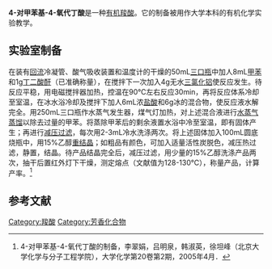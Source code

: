 {{Chembox
| ImageFile1 = MMePhOxoBuacid.png
| ImageSize = 200px
| ImageFile2 = MMePhOxoBuacid3D.png
| IUPACName = 4-(4-methylphenyl)-4-oxobutanoic acid
| OtherNames = 4-甲基-γ-氧代苯丁酸<br>3-(4-甲基苯酰)丙酸 <br>3-(p-甲基苯酰)丙酸<br>4-(4-甲基苯基)-4-氧代丁酸 
|Section1={{Chembox Identifiers
| InChIKey = OEEUWZITKKSXAZ-UHFFFAOYAH
| StdInChI_Ref = {{stdinchicite|correct|chemspider}}
| StdInChI = 1S/C11H12O3/c1-8-2-4-9(5-3-8)10(12)6-7-11(13)14/h2-5H,6-7H2,1H3,(H,13,14)
| StdInChIKey_Ref = {{stdinchicite|correct|chemspider}}
| StdInChIKey = OEEUWZITKKSXAZ-UHFFFAOYSA-N
| CASNo_Ref = {{cascite|changed|??}}
| CASNo = 4619-20-9
| CASNoOther = 
| PubChem = 244162
| ChemSpiderID_Ref = {{chemspidercite|correct|chemspider}}
| ChemSpiderID = 213498
| SMILES = O=C(c1ccc(cc1)C)CCC(=O)O 
| InChI=1/C11H12O3/c1-8-2-4-9(5-3-8)10(12)6-7-11(13)14/h2-5H,6-7H2,1H3,(H,13,14)
  }}
|Section2 = {{Chembox Properties
|   Formula = C<sub>11</sub>H<sub>12</sub>O<sub>3</sub>
|   MolarMass = 192.2112 
|   Appearance = 白色粉末
|   Density = 
|   MeltingPtC = 129
|   BoilingPtC = 
|   Solubility = 不溶于水
  }}
| Section3 = {{Chembox Hazards
|   MainHazards = 可燃
|   NFPA-H = 
|   RPhrases = {{R36}}, {{R37}}, {{R38}}<ref name="sfdata" />
|   SPhrases = {{S26}}, {{S36}}<ref name="sfdata">http://www.chemblink.com/products/4619-20-9C.htm</ref>
|   FlashPt =
|   Autoignition = 
  }}
| Section8 = {{Chembox Related
| OtherFunctn = 
| Function = 
| OtherCpds = 
  }}
}}

'''4-对甲苯基-4-氧代丁酸'''是一种[[有机|有机]][[羧酸|羧酸]]。它的制备被用作大学本科的有机化学实验教学。

== 实验室制备 ==
在装有[[回流|回流]]冷凝管、酸气吸收装置和温度计的干燥的50mL[[三口瓶|三口瓶]]中加人8mL[[甲苯|甲苯]]和1g[[丁二酸酐|丁二酸酐]]（已准确称量），在搅拌下一次加入4g无水[[三氯化铝|三氯化铝]]使反应发生。待反应平稳，用电磁搅拌器加热，控温在90℃左右反应30min，再将反应体系冷却至室温，在冰水浴冷却及搅拌下加人6mL浓[[盐酸|盐酸]]和6g冰的混合物，使反应液水解完全。用250mL三口瓶作水蒸气发生器，煤气灯加热，对上述混合液进行[[水蒸气蒸馏|水蒸气蒸馏]]以除去过量的甲苯。将蒸除甲苯后的剩余液置水浴中冷至室温，即有固体产生；再进行[[减压过滤|减压过滤]]，每次用2-3mL冷水洗涤两次。将上述固体加入100mL圆底烧瓶中，用15%乙醇[[重结晶|重结晶]]；如粗品有颜色，可加入适量活性炭脱色，减压热过滤，静置，结晶。待产品结晶完全后，减压过滤，用少量的15%乙醇洗涤产品两次，抽干后置红外灯下干燥，测定熔点（文献值为128-130℃），称量产品，计算产率。<ref>4-对甲苯基-4-氧代丁酸的制备，李翠娟，吕明泉，韩淑英，徐坦峰（北京大学化学与分子工程学院），大学化学第20卷第2期，2005年4月．</ref>

== 参考文献 ==
{{reflist}}

[[Category:羧酸|Category:羧酸]]
[[Category:芳香化合物|Category:芳香化合物]]